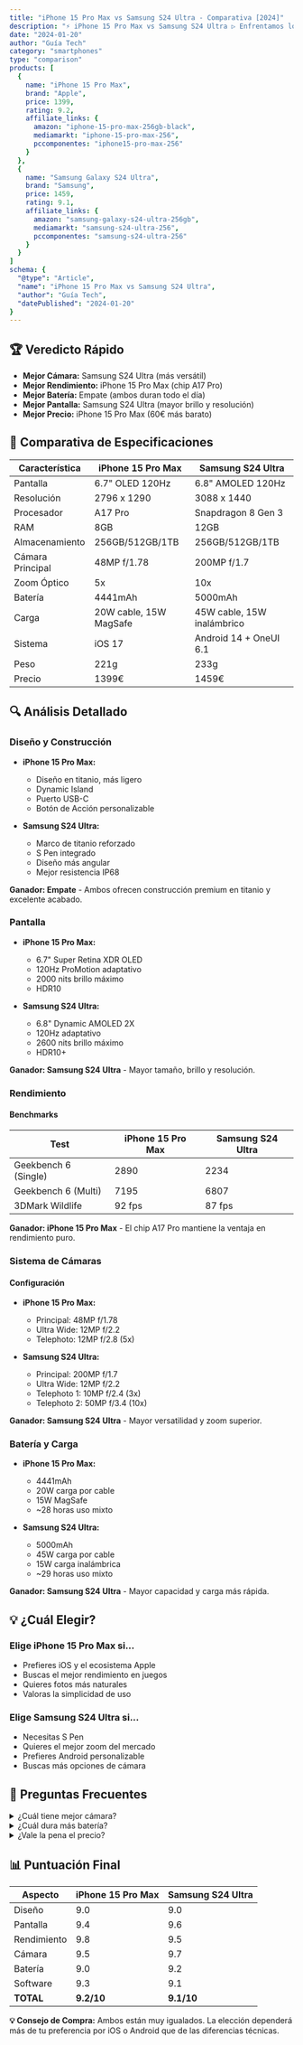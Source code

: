 ```yaml
---
title: "iPhone 15 Pro Max vs Samsung S24 Ultra - Comparativa [2024]"
description: "⚡ iPhone 15 Pro Max vs Samsung S24 Ultra ▷ Enfrentamos los dos mejores smartphones de 2024. Comparamos cámaras, rendimiento, batería y diseño para ayudarte a elegir."
date: "2024-01-20"
author: "Guía Tech"
category: "smartphones"
type: "comparison"
products: [
  {
    name: "iPhone 15 Pro Max",
    brand: "Apple",
    price: 1399,
    rating: 9.2,
    affiliate_links: {
      amazon: "iphone-15-pro-max-256gb-black",
      mediamarkt: "iphone-15-pro-max-256",
      pccomponentes: "iphone15-pro-max-256"
    }
  },
  {
    name: "Samsung Galaxy S24 Ultra",
    brand: "Samsung",
    price: 1459,
    rating: 9.1,
    affiliate_links: {
      amazon: "samsung-galaxy-s24-ultra-256gb",
      mediamarkt: "samsung-s24-ultra-256",
      pccomponentes: "samsung-s24-ultra-256"
    }
  }
]
schema: {
  "@type": "Article",
  "name": "iPhone 15 Pro Max vs Samsung S24 Ultra",
  "author": "Guía Tech",
  "datePublished": "2024-01-20"
}
---
```



<AffiliateDisclosure />

## 🏆 Veredicto Rápido

- **Mejor Cámara:** Samsung S24 Ultra (más versátil)
- **Mejor Rendimiento:** iPhone 15 Pro Max (chip A17 Pro)
- **Mejor Batería:** Empate (ambos duran todo el día)
- **Mejor Pantalla:** Samsung S24 Ultra (mayor brillo y resolución)
- **Mejor Precio:** iPhone 15 Pro Max (60€ más barato)

<div className="grid md:grid-cols-2 gap-4 my-8">
  <ProductCard
    title="iPhone 15 Pro Max 256GB"
    description="El más potente con chip A17 Pro"
    price={1399}
    rating={9.2}
    store="Amazon"
    id="iphone15promax-comparison"
  />
  
  <ProductCard
    title="Samsung S24 Ultra 256GB"
    description="El más versátil con S Pen incluido"
    price={1459}
    rating={9.1}
    store="Amazon"
    id="s24ultra-comparison"
  />
</div>

## 📱 Comparativa de Especificaciones

| Característica | iPhone 15 Pro Max | Samsung S24 Ultra |
|----------------|-------------------|-------------------|
| Pantalla | 6.7" OLED 120Hz | 6.8" AMOLED 120Hz |
| Resolución | 2796 x 1290 | 3088 x 1440 |
| Procesador | A17 Pro | Snapdragon 8 Gen 3 |
| RAM | 8GB | 12GB |
| Almacenamiento | 256GB/512GB/1TB | 256GB/512GB/1TB |
| Cámara Principal | 48MP f/1.78 | 200MP f/1.7 |
| Zoom Óptico | 5x | 10x |
| Batería | 4441mAh | 5000mAh |
| Carga | 20W cable, 15W MagSafe | 45W cable, 15W inalámbrico |
| Sistema | iOS 17 | Android 14 + OneUI 6.1 |
| Peso | 221g | 233g |
| Precio | 1399€ | 1459€ |

## 🔍 Análisis Detallado

### Diseño y Construcción
- **iPhone 15 Pro Max:**
  - Diseño en titanio, más ligero
  - Dynamic Island
  - Puerto USB-C
  - Botón de Acción personalizable
  
- **Samsung S24 Ultra:**
  - Marco de titanio reforzado
  - S Pen integrado
  - Diseño más angular
  - Mejor resistencia IP68

**Ganador: Empate** - Ambos ofrecen construcción premium en titanio y excelente acabado.

### Pantalla
- **iPhone 15 Pro Max:**
  - 6.7" Super Retina XDR OLED
  - 120Hz ProMotion adaptativo
  - 2000 nits brillo máximo
  - HDR10
  
- **Samsung S24 Ultra:**
  - 6.8" Dynamic AMOLED 2X
  - 120Hz adaptativo
  - 2600 nits brillo máximo
  - HDR10+

**Ganador: Samsung S24 Ultra** - Mayor tamaño, brillo y resolución.

### Rendimiento

#### Benchmarks

| Test | iPhone 15 Pro Max | Samsung S24 Ultra |
|------|-------------------|-------------------|
| Geekbench 6 (Single) | 2890 | 2234 |
| Geekbench 6 (Multi) | 7195 | 6807 |
| 3DMark Wildlife | 92 fps | 87 fps |

**Ganador: iPhone 15 Pro Max** - El chip A17 Pro mantiene la ventaja en rendimiento puro.

### Sistema de Cámaras

#### Configuración
- **iPhone 15 Pro Max:**
  - Principal: 48MP f/1.78
  - Ultra Wide: 12MP f/2.2
  - Telephoto: 12MP f/2.8 (5x)
  
- **Samsung S24 Ultra:**
  - Principal: 200MP f/1.7
  - Ultra Wide: 12MP f/2.2
  - Telephoto 1: 10MP f/2.4 (3x)
  - Telephoto 2: 50MP f/3.4 (10x)

**Ganador: Samsung S24 Ultra** - Mayor versatilidad y zoom superior.

### Batería y Carga
- **iPhone 15 Pro Max:**
  - 4441mAh
  - 20W carga por cable
  - 15W MagSafe
  - ~28 horas uso mixto
  
- **Samsung S24 Ultra:**
  - 5000mAh
  - 45W carga por cable
  - 15W carga inalámbrica
  - ~29 horas uso mixto

**Ganador: Samsung S24 Ultra** - Mayor capacidad y carga más rápida.

## 💡 ¿Cuál Elegir?

### Elige iPhone 15 Pro Max si...
- Prefieres iOS y el ecosistema Apple
- Buscas el mejor rendimiento en juegos
- Quieres fotos más naturales
- Valoras la simplicidad de uso

### Elige Samsung S24 Ultra si...
- Necesitas S Pen
- Quieres el mejor zoom del mercado
- Prefieres Android personalizable
- Buscas más opciones de cámara

## 🤔 Preguntas Frecuentes

<details>
<summary>¿Cuál tiene mejor cámara?</summary>
Depende del uso. El S24 Ultra es más versátil con mejor zoom, mientras que el iPhone ofrece fotos más naturales y mejor video.
</details>

<details>
<summary>¿Cuál dura más batería?</summary>
Ambos ofrecen duración similar (todo el día), pero el S24 Ultra se carga más rápido.
</details>

<details>
<summary>¿Vale la pena el precio?</summary>
Son los mejores smartphones del mercado. Si buscas lo último en tecnología, ambos justifican su precio.
</details>

## 📊 Puntuación Final

| Aspecto | iPhone 15 Pro Max | Samsung S24 Ultra |
|---------|-------------------|-------------------|
| Diseño | 9.0 | 9.0 |
| Pantalla | 9.4 | 9.6 |
| Rendimiento | 9.8 | 9.5 |
| Cámara | 9.5 | 9.7 |
| Batería | 9.0 | 9.2 |
| Software | 9.3 | 9.1 |
| **TOTAL** | **9.2/10** | **9.1/10** |

<Alert>
  <strong>💡 Consejo de Compra:</strong> Ambos están muy igualados. La elección dependerá más de tu preferencia por iOS o Android que de las diferencias técnicas.
</Alert>

<div className="grid md:grid-cols-2 gap-4 mt-8">
  <ProductCard
    title="iPhone 15 Pro Max 256GB"
    description="Para usuarios de iOS que buscan máximo rendimiento"
    price={1399}
    rating={9.2}
    store="Amazon"
    id="iphone15promax-conclusion"
  />
  
  <ProductCard
    title="Samsung S24 Ultra 256GB"
    description="Para usuarios de Android que quieren máxima versatilidad"
    price={1459}
    rating={9.1}
    store="Amazon"
    id="s24ultra-conclusion"
  />
</div>
